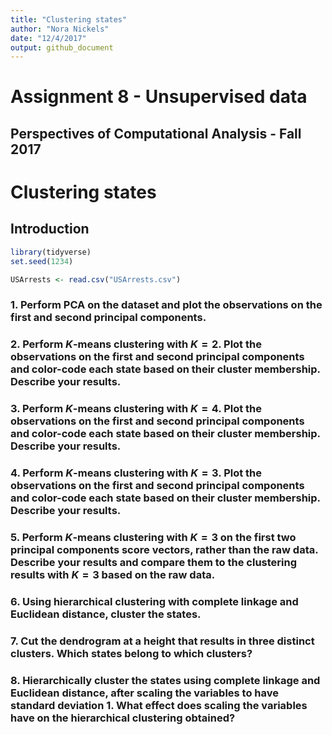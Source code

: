 ```yaml
---
title: "Clustering states"
author: "Nora Nickels"
date: "12/4/2017"
output: github_document
---
```


# Assignment 8 - Unsupervised data
## Perspectives of Computational Analysis - Fall 2017

# Clustering states

## Introduction

```r

library(tidyverse)
set.seed(1234)

USArrests <- read.csv("USArrests.csv")

```

### 1. Perform PCA on the dataset and plot the observations on the first and second principal components.

### 2. Perform $K$-means clustering with $K=2$. Plot the observations on the first and second principal components and color-code each state based on their cluster membership. Describe your results.

### 3. Perform $K$-means clustering with $K=4$. Plot the observations on the first and second principal components and color-code each state based on their cluster membership. Describe your results.

### 4. Perform $K$-means clustering with $K=3$. Plot the observations on the first and second principal components and color-code each state based on their cluster membership. Describe your results.

### 5. Perform $K$-means clustering with $K=3$ on the first two principal components score vectors, rather than the raw data. Describe your results and compare them to the clustering results with $K=3$ based on the raw data.

### 6. Using hierarchical clustering with complete linkage and Euclidean distance, cluster the states.

### 7. Cut the dendrogram at a height that results in three distinct clusters. Which states belong to which clusters?

### 8. Hierarchically cluster the states using complete linkage and Euclidean distance, after scaling the variables to have standard deviation $1$. What effect does scaling the variables have on the hierarchical clustering obtained?
